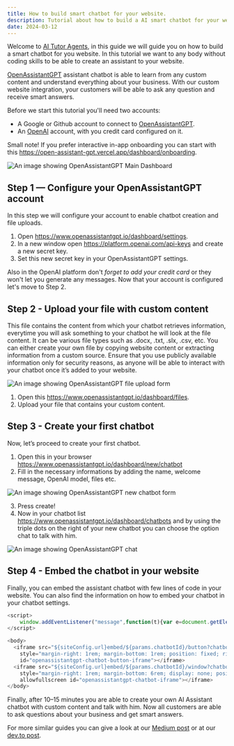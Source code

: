 ```yaml
---
title: How to build smart chatbot for your website.
description: Tutorial about how to build a AI smart chatbot for your website. Building chatbot using the OpenAI assistant API.
date: 2024-03-12
---
```


Welcome to [AI Tutor Agents](https://www.openassistantgpt.io/), in this guide we will guide you on how to build a smart chatbot for you website.
In this tutorial we want to any body without coding skills to be able to create an assistant to your website.

[OpenAssistantGPT](https://www.openassistantgpt.io/) assistant chatbot is able to learn from any custom content and understand everything about your business. With our custom website integration, your customers will be able to ask any question and receive smart answers.

Before we start this tutorial you'll need two accounts:
- A Google or Github account to connect to [OpenAssistantGPT](https://www.openassistantgpt.io/).
- An [OpenAI](https://openai.com/) account, with you credit card configured on it.

Small note! If you prefer interactive in-app onboarding you can start with this https://open-assistant-gpt.vercel.app/dashboard/onboarding.

<img
  src="/dashboard.png"
  title="OpenAssistantGPT Main Dashboard"
  alt="An image showing OpenAssistantGPT Main Dashboard"
/>

## Step 1 — Configure your OpenAssistantGPT account

In this step we will configure your account to enable chatbot creation and file uploads.

1. Open https://www.openassistantgpt.io/dashboard/settings. 
2. In a new window open https://platform.openai.com/api-keys and create a new secret key.
3. Set this new secret key in your OpenAssistantGPT settings.

Also in the OpenAI platform don't *forget to add your credit card* or they won't let you generate any messages. Now that your account is configured let's move to Step 2.

## Step 2 - Upload your file with custom content

This file contains the content from which your chatbot retrieves information, everytime you will ask something to your chatbot he will look at the file content. It can be various file types such as .docx, .txt, .slx, .csv, etc. You can either create your own file by copying website content or extracting information from a custom source. Ensure that you use publicly available information only for security reasons, as anyone will be able to interact with your chatbot once it’s added to your website.

<img
  src="/upload_file.png"
  title="OpenAssistantGPT File Upload Form"
  alt="An image showing OpenAssistantGPT file upload form"
/>

1. Open this https://www.openassistantgpt.io/dashboard/files.
2. Upload your file that contains your custom content.

## Step 3 - Create your first chatbot

Now, let’s proceed to create your first chatbot.

1. Open this in your browser https://www.openassistantgpt.io/dashboard/new/chatbot
2. Fill in the necessary informations by adding the name, welcome message, OpenAI model, files etc.

<img
  src="/new_chatbot_form.png"
  title="OpenAssistantGPT new chatbot form"
  alt="An image showing OpenAssistantGPT new chatbot form"
/>

3. Press create!
4. Now in your chatbot list https://www.openassistantgpt.io/dashboard/chatbots and by using the triple dots on the right of your new chatbot you can choose the option chat to talk with him.

<img
  src="/chatbox.png"
  title="OpenAssistantGPT Chat Box"
  alt="An image showing OpenAssistantGPT chat"
/>

## Step 4 - Embed the chatbot in your website

Finally, you can embed the assistant chatbot with few lines of code in your website.
You can also find the information on how to embed your chatbot in your chatbot settings.

```javascript
<script>
    window.addEventListener("message",function(t){var e=document.getElementById("openassistantgpt-chatbot-iframe"),o=document.getElementById("openassistantgpt-chatbot-button-iframe");"openChat"===t.data&&(console.log("Toggle chat visibility"),e&&o?(e.contentWindow.postMessage("openChat","*"),o.contentWindow.postMessage("openChat","*"),window.innerWidth<640?(e.style.position="fixed",e.style.width="100%",e.style.height="100%",e.style.top="0",e.style.left="0",e.style.zIndex="9999"):e.style="margin-right: 1rem; margin-bottom: 6rem; display: block; position: absolute; right: 0; bottom: 0; pointer-events: auto; overflow: hidden; height: 65vh; border: 2px solid #e2e8f0; border-radius: 0.375rem; box-shadow: 0 4px 6px -1px rgba(0, 0, 0, 0.1), 0 2px 4px -1px rgba(0, 0, 0, 0.06); width: 30rem;"):console.error("iframe not found")),"closeChat"===t.data&&e&&o&&(e.style.display="none",e.style.pointerEvents="none",e.contentWindow.postMessage("closeChat","*"),o.contentWindow.postMessage("closeChat","*"))});
</script>

<body>
  <iframe src="${siteConfig.url}embed/${params.chatbotId}/button?chatbox=false"
    style="margin-right: 1rem; margin-bottom: 1rem; position: fixed; right: 0; bottom: 0; width: 56px; height: 56px; border: 0; border-color: rgb(0, 0, 0); border-radius: 50%; color-scheme: none; background: none;"
    id="openassistantgpt-chatbot-button-iframe"></iframe>
  <iframe src="${siteConfig.url}embed/${params.chatbotId}/window?chatbox=false"
    style="margin-right: 1rem; margin-bottom: 6rem; display: none; position: fixed; right: 0; bottom: 0; pointer-events: none; overflow: hidden; height: 65vh; border: 2px solid #e2e8f0; border-radius: 0.375rem; box-shadow: 0 4px 6px -1px rgba(0, 0, 0, 0.1), 0 2px 4px -1px rgba(0, 0, 0, 0.06); width: 30rem;"
    allowfullscreen id="openassistantgpt-chatbot-iframe"></iframe>
</body>
```

Finally, after 10–15 minutes you are able to create your own AI Assistant chatbot with custom content and talk with him. Now all customers are able to ask questions about your business and get smart answers.

For more similar guides you can give a look at our [Medium post](https://medium.com/@marcolivierbouch/openassistantgpt-build-smart-chatbot-for-your-website-using-openai-assistant-low-code-4106c71b8e14) or at our [dev.to post](https://dev.to/marcolivierbouch/build-smart-ai-chatbot-with-open-ai-assistant-in-few-minutes-4bk4).